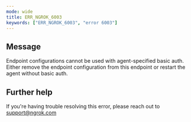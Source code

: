 ```yaml
---
mode: wide
title: ERR_NGROK_6003
keywords: ["ERR_NGROK_6003", "error 6003"]
---
```


## Message

Endpoint configurations cannot be used with agent-specified basic auth. Either remove the endpoint configuration from this endpoint or restart the agent without basic auth.

## Further help

If you're having trouble resolving this error, please reach out to [support@ngrok.com](mailto:support@ngrok.com?subject=Help%20with%20ERR_NGROK_6003)
